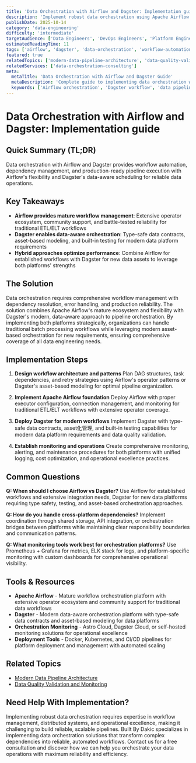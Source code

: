```yaml
---
title: 'Data Orchestration with Airflow and Dagster: Implementation guide'
description: 'Implement robust data orchestration using Apache Airflow and Dagster for workflow automation, dependency management, and production data pipeline management.'
publishDate: 2025-10-14
category: 'data-engineering'
difficulty: 'intermediate'
targetAudience: ['Data Engineers', 'DevOps Engineers', 'Platform Engineers']
estimatedReadingTime: 11
tags: ['airflow', 'dagster', 'data-orchestration', 'workflow-automation']
featured: true
relatedTopics: ['modern-data-pipeline-architecture', 'data-quality-validation-monitoring']
relatedServices: ['data-orchestration-consulting']
meta:
  metaTitle: 'Data Orchestration with Airflow and Dagster Guide'
  metaDescription: 'Complete guide to implementing data orchestration with Apache Airflow and Dagster for workflow automation and pipeline management.'
  keywords: ['Airflow orchestration', 'Dagster workflow', 'data pipeline automation', 'workflow management']
---
```


# Data Orchestration with Airflow and Dagster: Implementation guide

## Quick Summary (TL;DR)

Data orchestration with Airflow and Dagster provides workflow automation, dependency management, and production-ready pipeline execution with Airflow's flexibility and Dagster's data-aware scheduling for reliable data operations.

## Key Takeaways

- **Airflow provides mature workflow management**: Extensive operator ecosystem, community support, and battle-tested reliability for traditional ETL/ELT workflows
- **Dagster enables data-aware orchestration**: Type-safe data contracts, asset-based modeling, and built-in testing for modern data platform requirements
- **Hybrid approaches optimize performance**: Combine Airflow for established workflows with Dagster for new data assets to leverage both platforms' strengths

## The Solution

Data orchestration requires comprehensive workflow management with dependency resolution, error handling, and production reliability. The solution combines Apache Airflow's mature ecosystem and flexibility with Dagster's modern, data-aware approach to pipeline orchestration. By implementing both platforms strategically, organizations can handle traditional batch processing workflows while leveraging modern asset-based orchestration for new requirements, ensuring comprehensive coverage of all data engineering needs.

## Implementation Steps

1. **Design workflow architecture and patterns**
   Plan DAG structures, task dependencies, and retry strategies using Airflow's operator patterns or Dagster's asset-based modeling for optimal pipeline organization.

2. **Implement Apache Airflow foundation**
   Deploy Airflow with proper executor configuration, connection management, and monitoring for traditional ETL/ELT workflows with extensive operator coverage.

3. **Deploy Dagster for modern workflows**
   Implement Dagster with type-safe data contracts, asset化管理, and built-in testing capabilities for modern data platform requirements and data quality validation.

4. **Establish monitoring and operations**
   Create comprehensive monitoring, alerting, and maintenance procedures for both platforms with unified logging, cost optimization, and operational excellence practices.

## Common Questions

**Q: When should I choose Airflow vs Dagster?**
Use Airflow for established workflows and extensive integration needs, Dagster for new data platforms requiring type safety, testing, and asset-based orchestration approaches.

**Q: How do you handle cross-platform dependencies?**
Implement coordination through shared storage, API integration, or orchestration bridges between platforms while maintaining clear responsibility boundaries and communication patterns.

**Q: What monitoring tools work best for orchestration platforms?**
Use Prometheus + Grafana for metrics, ELK stack for logs, and platform-specific monitoring with custom dashboards for comprehensive operational visibility.

## Tools & Resources

- **Apache Airflow** - Mature workflow orchestration platform with extensive operator ecosystem and community support for traditional data workflows
- **Dagster** - Modern data-aware orchestration platform with type-safe data contracts and asset-based modeling for data platforms
- **Orchestration Monitoring** - Astro Cloud, Dagster Cloud, or self-hosted monitoring solutions for operational excellence
- **Deployment Tools** - Docker, Kubernetes, and CI/CD pipelines for platform deployment and management with automated scaling

## Related Topics

- [Modern Data Pipeline Architecture]({{/topics/modern-data-pipeline-architecture}})
- [Data Quality Validation and Monitoring]({{/topics/data-quality-validation-monitoring}})

## Need Help With Implementation?

Implementing robust data orchestration requires expertise in workflow management, distributed systems, and operational excellence, making it challenging to build reliable, scalable pipelines. Built By Dakic specializes in implementing data orchestration solutions that transform complex dependencies into reliable, automated workflows. Contact us for a free consultation and discover how we can help you orchestrate your data operations with maximum reliability and efficiency.
